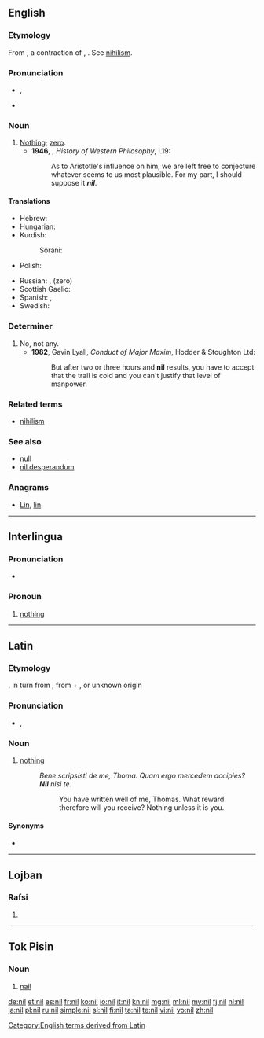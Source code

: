 {{also|Nil|níl|Níl|Nîl|-nil-|ni-l}}
==English==

===Etymology===
From {{etyl|la}} {{term|nil|lang=la}}, a contraction of {{term|nihil|lang=la}}, {{term|nihilum||nothing|lang=la}}. See [[nihilism]].

===Pronunciation===
* {{IPA|/nɪl/}}, {{X-SAMPA|/nIl/}}
* {{rhymes|ɪl}}

===Noun===
{{en-noun}}

# [[nothing|Nothing]]; [[zero]].
#* '''1946''', {{w|Bertrand Russell}}, ''History of Western Philosophy'', I.19:
#*: As to Aristotle's influence on him, we are left free to conjecture whatever seems to us most plausible. For my part, I should suppose it '''''nil'''''.

====Translations====
{{trans-top|nothing}}
* Hebrew: {{t|he|כלום|tr=kloom|sc=Hebr}}
* Hungarian: {{t|hu|null}}
* Kurdish:
*: Sorani: {{ku-Arab|[[هیچ]]}}
* Polish: {{t+|pl|zero}}
{{trans-mid}}
* Russian: {{t|ru|ничто|n|tr=ničtó|sc=Cyrl}}, {{t|ru|ноль|m|tr=nol'|sc=Cyrl}} (zero)
* Scottish Gaelic: {{t|gd|neoni|m|f}}
* Spanish: {{t+|es|nada}}, {{t+|es|cero}}
* Swedish: {{t+|sv|noll}}
{{trans-bottom}}

===Determiner===
{{head|en|determiner}}

# No, not any.
#* '''1982''', Gavin Lyall, ''Conduct of Major Maxim'', Hodder & Stoughton Ltd:
#*: But after two or three hours and '''nil''' results, you have to accept that the trail is cold and you can't justify that level of manpower.

===Related terms===
* [[nihilism]]

===See also===
* [[null]]
* [[nil desperandum]]

===Anagrams===
* [[Lin#English|Lin]], [[lin#English|lin]]

[[Category:English terms derived from Latin]]

----

==Interlingua==

===Pronunciation===
* {{X-SAMPA|/nil/}}

===Pronoun===
{{head|ia|pronoun}}  {{context|Indefinite pronoun}}

# [[nothing]]

----

==Latin==

===Etymology===
{{clipping|nihil|lang=la}}, in turn from {{term|nihilum|lang=la}}, from {{term|ne-||not|lang=la}} + {{term|hilum||a hilum; a trifle, a bagatelle|lang=la}}, or unknown origin

===Pronunciation===
* {{a|Classical}} {{IPA|/niːl/|lang=la}}, {{X-SAMPA|/ni:l/|lang=la}}

===Noun===
{{head|la|noun|head=nīl|[[indeclinable]]}}

# {{chiefly|poetic|lang=la}} [[nothing]]
#: ''Bene scripsisti de me, Thoma. Quam ergo mercedem accipies? '''Nil''' nisi te.''
#:: You have written well of me, Thomas. What reward therefore will you receive? Nothing unless it is you.

====Synonyms====
* {{l|la|nihil}}

----

==Lojban==

===Rafsi===
{{jbo-rafsi}}

# {{rafsi of|ni}}

----

==Tok Pisin==

===Noun===
{{head|tpi|noun}}

# [[nail]]

[[de:nil]]
[[et:nil]]
[[es:nil]]
[[fr:nil]]
[[ko:nil]]
[[io:nil]]
[[it:nil]]
[[kn:nil]]
[[mg:nil]]
[[ml:nil]]
[[my:nil]]
[[fj:nil]]
[[nl:nil]]
[[ja:nil]]
[[pl:nil]]
[[ru:nil]]
[[simple:nil]]
[[sl:nil]]
[[fi:nil]]
[[ta:nil]]
[[te:nil]]
[[vi:nil]]
[[vo:nil]]
[[zh:nil]]